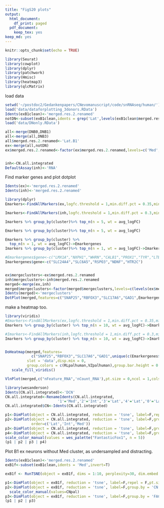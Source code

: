 ```yaml
---
title: "FigS20 plots"
output:
  html_document:
    df_print: paged
  pdf_document:
    keep_tex: yes
keep_md: yes
---
```


```r
knitr::opts_chunk$set(echo = TRUE)
```


```r
library(Seurat)
library(cowplot)
library(dplyr)
library(patchwork)
library(Hmisc)
library(heatmap3)
library(qlcMatrix)
```

load data

```r
setwd('~/postdoc2/Gedankenpapers/CNevomanuscript/code/snRNAseq/human/')
load('data/dataforplotting_3donors.RData')
Idents(exB1clean)<-'merged.res.2.renamed'
notDN<-subset(exB1clean,idents = grep('Lat',levels(exB1clean$merged.res.2.renamed),value = T),invert=T)
load('data/DNonly.RData')

all<-merge(DNB0,DNB1)
all<-merge(all,DNB3)
all$merged.res.2.renamed<-'Lat.B1'
ex<-merge(all,notDN)
ex$merged.res.2.renamed<-factor(ex$merged.res.2.renamed,levels=c('Med','IntP.A1','IntP.B1','IntP.B2','IntA.B1','IntA.B2','Lat.B1'))


inh<-CN.all.integrated
DefaultAssay(inh)<-'RNA'
```

Find marker genes and plot dotplot
```r
Idents(ex)<-'merged.res.2.renamed'
Idents(inh)<-'merged.res.2.renamed'

library(dplyr)
Emarkers<-FindAllMarkers(ex,logfc.threshold = 1,min.diff.pct = 0.35,min.pct = 0.4)

Imarkers<-FindAllMarkers(inh,logfc.threshold = 1,min.diff.pct = 0.3,min.pct = 0.4)

```
```r
Imarkers %>% group_by(cluster)%>% top_n(n = 5, wt = avg_logFC)
```
```r
Emarkers %>% group_by(cluster)%>% top_n(n = 5, wt = avg_logFC)
```
```r
Emarkers %>% group_by(cluster) %>% 
  top_n(n = 1, wt = avg_logFC)->Emarkergenes
Imarkers %>% group_by(cluster)%>% top_n(n = 1, wt = avg_logFC)->Imarkergenes

#Emarkergenes$gene<-c("LMX1A","NXPH1","WHRN","CALB1","PROX1","TYR","LTBP2")
Imarkergenes$gene<-c("SLC24A4","SLC6A5","RSPO3","NDNF","HTR2C")


ex$mergeclusters<-ex$merged.res.2.renamed
inh$mergeclusters<-inh$merged.res.2.renamed
merged<-merge(ex,inh)
merged$mergeclusters<-factor(merged$mergeclusters,levels=c(levels(ex$merged.res.2.renamed),levels(inh$merged.res.2.renamed)))
Idents(merged)<-'mergeclusters'
DotPlot(merged,features=c("SNAP25","RBFOX3","SLC17A6","GAD1",Emarkergenes$gene,Imarkergenes$gene),assay = 'RNA') + RotatedAxis()+coord_flip()
```



make a heatmap too.

```r
library(viridis)
#Emarkers<-FindAllMarkers(ex,logfc.threshold = 1,min.diff.pct = 0.35,min.pct = 0.4)
Emarkers %>% group_by(cluster) %>% top_n(n = 10, wt = avg_logFC)->Emarkergenes

#Imarkers<-FindAllMarkers(inh,logfc.threshold = 1,min.diff.pct = 0.3,min.pct = 0.4)
Imarkers %>% group_by(cluster) %>% top_n(n = 10, wt = avg_logFC)->Imarkergenes


DoHeatmap(merged,features=
            c("SNAP25","RBFOX3","SLC17A6","GAD1",unique(c(Emarkergenes$gene,Imarkergenes$gene))),
          slot = 'data',disp.min = 0,
          group.colors = c(RLpalhuman,VZpalhuman),group.bar.height = 0.01)+
   scale_fill_viridis()

```

```r
VlnPlot(merged,c("nFeature_RNA",'nCount_RNA'),pt.size = 0,ncol = 1,cols=c(RLpalhuman,VZpalhuman))
```

```r
library(wesanderson)
Idents(CN.all.integrated)<-'DCN'
CN.all.integrated<-RenameIdents(CN.all.integrated,
                        '1'='Med','2'='Int','3'='Lat','4'='Lat','0'='Lat')
CN.all.integrated$CN<-Idents(CN.all.integrated)
```
```r
p1<-DimPlot(object = CN.all.integrated, reduction = 'tsne', label=F,repel = F,pt.size = 1.5,group.by = 'merged.res.2.renamed')+ scale_color_manual(values=VZpalhuman)
p2<-DimPlot(object = CN.all.integrated, reduction = 'tsne', label=F,group.by = 'CN',pt.size = 1.5,
            order=c('Lat','Int','Med'))
p3<-DimPlot(object = CN.all.integrated, reduction = 'tsne', label=F,group.by = 'FACS',pt.size=1.5)
p4<-DimPlot(object = CN.all.integrated, reduction = 'tsne', label=F,group.by = 'donor',pt.size=1.5)+
scale_color_manual(values = wes_palette("FantasticFox1", n = 5))
(p1 | p2 | p3 | p4)
```

Plot B1 ex neurons without Med cluster, as undersampled and distracting.

```r
Idents(exB1clean)<-'merged.res.2.renamed'
exB1f<-subset(exB1clean,idents = 'Med',invert=T)
```


```r
exB1f <- RunTSNE(object = exB1f, dims = 1:10, perplexity=30, dim.embed = 2)

p1<-DimPlot(object = exB1f, reduction = 'tsne', label=F,repel = F,pt.size = 1.5,group.by = 'merged.res.2.renamed')+ scale_color_manual(values=RLpalhuman[2:7])
p2<-DimPlot(object = exB1f, reduction = 'tsne', label=F,group.by = 'CN',pt.size = 1.5)+
  scale_color_manual(values=CNpal)
p3<-DimPlot(object = exB1f, reduction = 'tsne', label=F,group.by = 'FACS',pt.size=1.5)
(p1 | p2 | p3)
```

